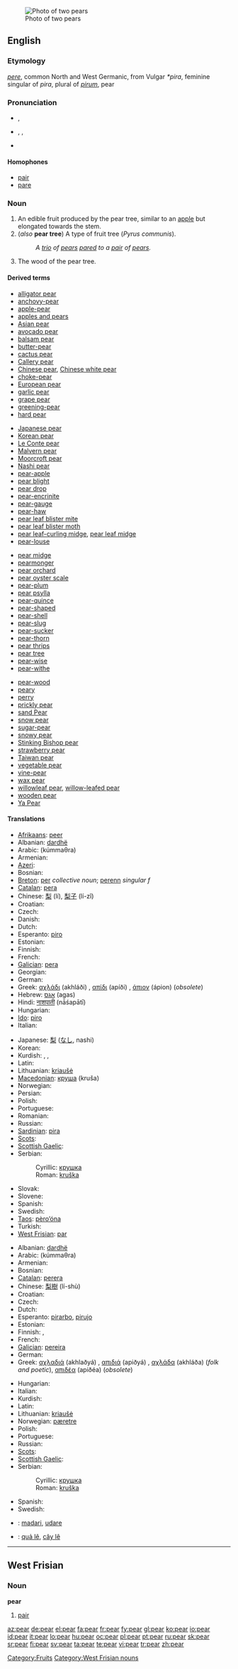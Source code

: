 {{wikipedia|dab=pear (disambiguation)|pear}}
[[Image:Pears.jpg|thumb|Photo of two pears]]
==English==

===Etymology===
{{etyl|ang}} ''[[pere]]'', common North and West Germanic, from Vulgar {{etyl|la}} ''*pira'', feminine singular of ''pira'', plural of ''[[pirum]]'', pear

===Pronunciation===
{{wikipedia}}
* {{a|RP}} {{IPA|/pɛə/}}, {{SAMPA|/pE@/}}
* {{a|GenAm}} {{enPR|pâr}}, {{IPA|/pɛɹ/}}, {{SAMPA|/pEr\/}}
* {{audio|en-us-pear.ogg|Audio (US)}}

====Homophones====
{{commons}}
* [[pair]]
* [[pare]]

===Noun===
{{en-noun}}

# An edible fruit produced by the pear tree, similar to an [[apple]] but elongated towards the stem.
# (''also'' '''pear tree''') A type of fruit tree (''Pyrus communis'').
#: ''A [[trio]] of [[pear]]s [[pare]]d to a [[pair]] of [[pear]]s.''
# The wood of the pear tree.

====Derived terms====
{{rel-top4|Terms derived from ''pear''}}
* [[alligator pear]]
* [[anchovy-pear]]
* [[apple-pear]]
* [[apples and pears]]
* [[Asian pear]]
* [[avocado pear]]
* [[balsam pear]]
* [[butter-pear]]
* [[cactus pear]]
* [[Callery pear]]
* [[Chinese pear]], [[Chinese white pear]]
* [[choke-pear]]
* [[European pear]]
* [[garlic pear]]
* [[grape pear]]
* [[greening-pear]]
* [[hard pear]]
{{rel-mid4}}
* [[Japanese pear]]
* [[Korean pear]]
* [[Le Conte pear]]
* [[Malvern pear]]
* [[Moorcroft pear]]
* [[Nashi pear]]
* [[pear-apple]]
* [[pear blight]]
* [[pear drop]]
* [[pear-encrinite]]
* [[pear-gauge]]
* [[pear-haw]]
* [[pear leaf blister mite]]
* [[pear leaf blister moth]]
* [[pear leaf-curling midge]], [[pear leaf midge]]
* [[pear-louse]]
{{rel-mid4}}
* [[pear midge]]
* [[pearmonger]]
* [[pear orchard]]
* [[pear oyster scale]]
* [[pear-plum]]
* [[pear psylla]]
* [[pear-quince]]
* [[pear-shaped]]
* [[pear-shell]]
* [[pear-slug]]
* [[pear-sucker]]
* [[pear-thorn]]
* [[pear thrips]]
* [[pear tree]]
* [[pear-wise]]
* [[pear-withe]]
{{rel-mid4}}
* [[pear-wood]]
* [[peary]]
* [[perry]]
* [[prickly pear]]
* [[sand Pear]]
* [[snow pear]]
* [[sugar-pear]]
* [[snowy pear]]
* [[Stinking Bishop pear]]
* [[strawberry pear]]
* [[Taiwan pear]]
* [[vegetable pear]]
* [[vine-pear]]
* [[wax pear]]
* [[willowleaf pear]], [[willow-leafed pear]]
* [[wooden pear]]
* [[Ya Pear]]
{{rel-bottom}}

====Translations====
{{trans-top|fruit}}
* [[Afrikaans]]: [[peer]]
* Albanian: [[dardhë]] {{f}}
* Arabic: {{Arab|[[كمثرى|كُمّثْرَى]]}} (kúmmaθra) {{f}}
* Armenian: {{t-|hy|տանձ|tr=tanj|sc=Armn|xs=Armenian}}
* [[Azeri]]: {{t|az|armud}}
* Bosnian: {{t-|bs|kruška|f}}
* [[Breton]]: [[per]] ''collective noun''; [[perenn]] ''singular f''
* [[Catalan]]: [[pera]] {{f}}
* Chinese: [[梨]] (lí), [[梨子]] (lí-zǐ)
* Croatian: {{t-|hr|kruška|f}}
* Czech: {{t+|cs|hruška|f}}
* Danish: {{t+|da|pære}}
* Dutch: {{t+|nl|peer|f}}
* Esperanto: [[piro]]
* Estonian: {{t-|et|pirn}}
* Finnish: {{t+|fi|päärynä}}
* French: {{t+|fr|poire|f}}
* [[Galician]]: [[pera]] {{f}}
* Georgian: {{t|hy|მსხალი|sc=Armn|tr=msxali}}
* German: {{t+|de|Birne|f}}
* Greek: [[αχλάδι]] (akhláði) {{n}}, [[απίδι]] (apíði) {{n}}, [[άπιον]] (ápion) {{n}} (''obsolete'')
* Hebrew: [[אגס]]  (agas)
* Hindi: [[नाशपाती]] (nāśapātī) {{f}}
* Hungarian: {{t+|hu|körte}}
* [[Ido]]: [[piro]]
* Italian: {{t+|it|pera|f}}
{{trans-mid}}
* Japanese: [[梨]] ([[なし]], nashi)
* Korean: {{t-|ko|서양배|sc=Hang}}
* Kurdish: {{t+|ku|hirmî|f}}, {{t+|ku|karçîn}}, {{t+|ku|هه‌رمێ|sc=ku-Arab}}
* Latin: {{t-|la|pirum|n}}
* Lithuanian: [[kriaušė]] {{f}}
* [[Macedonian]]: [[круша]] (kruša) {{f}}
* Norwegian: {{t-|no|pære|c}}
* Persian: {{t+|fa|گلابی|tr=golabi|sc=fa-Arab|xs=Persian}}
* Polish: {{t+|pl|gruszka|f}}
* Portuguese: {{t+|pt|pêra|f}}
* Romanian: {{t+|ro|pară|f}}
* Russian: {{t+|ru|груша|f|tr=gruša|sc=Cyrl}}
* [[Sardinian]]: [[pira]] {{f}}
* [[Scots]]: {{tø|sco|peer|xs=Scots}}
* [[Scottish Gaelic]]: {{t-|gd|peur|f|xs=Scottish Gaelic}}
* Serbian:
*: Cyrillic: [[крушка]] {{f}}
*: Roman: [[kruška]] {{f}}
* Slovak: {{t-|sk|hruška|f}}
* Slovene: {{t+|sl|hruška|f}}
* Spanish: {{t+|es|pera|f}}
* Swedish: {{t+|sv|päron|n}}
* [[Taos]]: [[pèro’óna]]
* Turkish: {{t+|tr|armut}}
* [[West Frisian]]: [[par]]
{{trans-bottom}}

{{trans-top|tree}}
* Albanian: [[dardhë]] {{f}}
* Arabic: {{Arab|[[كمثرى|كُمّثْرَى]]}} (kúmmaθra) {{f}}
* Armenian: {{t-|hy|տանձենի|tr=tanjeni|sc=Armn|xs=Armenian}}
* Bosnian: {{t-|bs|kruška|f}}
* [[Catalan]]: [[perera]] {{f}}
* Chinese: [[梨樹]] (lí-shù)
* Croatian: {{t-|hr|kruška|f}}
* Czech: {{t+|cs|hrušeň|f}}
* Dutch: {{t+|nl|perenboom|m}}
* Esperanto: [[pirarbo]], [[pirujo]]
* Estonian: {{t-|et|pirnipuu}}
* Finnish: {{t+|fi|päärynä}}, {{t+|fi|päärynäpuu}}
* French: {{t+|fr|poirier|m}}
* [[Galician]]: [[pereira]] {{f}}
* German: {{t+|de|Birnbaum|m}}
* Greek: [[αχλαδιά]] (akhlaðyá) {{f}}, [[απιδιά]] (apiðyá) {{f}}, [[αχλάδα]] (akhláða) {{f}} (''folk and poetic''), [[απιδέα]] (apiðéa) {{f}} (''obsolete'')
{{trans-mid}}
* Hungarian: {{t-|hu|körtefa}}
* Italian: {{t+|it|pero|m}}
* Kurdish: {{ku-Arab|[[دار هه‌رمێ]]}}
* Latin: {{t-|la|pirus|m}}
* Lithuanian: [[kriaušė]] {{f}}
* Norwegian: [[pæretre]] {{n}}
* Polish: {{t+|pl|grusza|f}}
* Portuguese: {{t+|pt|pêra|f}}
* Russian: {{t+|ru|груша|f|tr=grúša|sc=Cyrl}}
* [[Scots]]: {{tø|sco|peer|xs=Scots}}
* [[Scottish Gaelic]]: {{t-|gd|peur|f|xs=Scottish Gaelic}}
* Serbian:
*: Cyrillic: [[крушка]] {{f}}
*: Roman: [[kruška]] {{f}}
* Spanish: {{t-|es|peral|m}}
* Swedish: {{t+|sv|päronträd}}
{{trans-bottom}}

{{checktrans-top}}
* {{ttbc|Basque}}: [[madari]], [[udare]]
* {{ttbc|Vietnamese}}: [[quả lê]], [[cây lê]]
{{trans-bottom}}

----

==West Frisian==

===Noun===
'''pear'''

# [[pair]]

[[Category:Fruits]]
[[Category:West Frisian nouns]]

[[az:pear]]
[[de:pear]]
[[el:pear]]
[[fa:pear]]
[[fr:pear]]
[[fy:pear]]
[[gl:pear]]
[[ko:pear]]
[[io:pear]]
[[id:pear]]
[[it:pear]]
[[lo:pear]]
[[hu:pear]]
[[oc:pear]]
[[pl:pear]]
[[pt:pear]]
[[ru:pear]]
[[sk:pear]]
[[sr:pear]]
[[fi:pear]]
[[sv:pear]]
[[ta:pear]]
[[te:pear]]
[[vi:pear]]
[[tr:pear]]
[[zh:pear]]